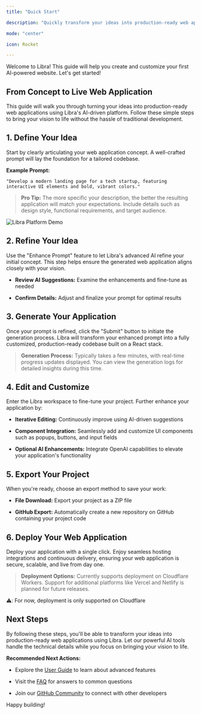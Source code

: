 ```yaml
---
title: "Quick Start"

description: "Quickly transform your ideas into production-ready web applications using the Libra AI platform"

mode: "center"

icon: Rocket

---
```


Welcome to Libra! This guide will help you create and customize your first AI-powered website. Let's get started!

## From Concept to Live Web Application

This guide will walk you through turning your ideas into production-ready web applications using Libra's AI-driven platform. Follow these simple steps to bring your vision to life without the hassle of traditional development.

## 1. Define Your Idea

Start by clearly articulating your web application concept. A well-crafted prompt will lay the foundation for a tailored codebase.

**Example Prompt:**

```
"Develop a modern landing page for a tech startup, featuring interactive UI elements and bold, vibrant colors."
```

> **Pro Tip:** The more specific your description, the better the resulting application will match your expectations. Include details such as design style, functional requirements, and target audience.

![Libra Platform Demo](https://media.libra.dev/Area.gif)

## 2. Refine Your Idea

Use the "Enhance Prompt" feature to let Libra's advanced AI refine your initial concept. This step helps ensure the generated web application aligns closely with your vision.

- **Review AI Suggestions:** Examine the enhancements and fine-tune as needed

- **Confirm Details:** Adjust and finalize your prompt for optimal results

## 3. Generate Your Application

Once your prompt is refined, click the "Submit" button to initiate the generation process. Libra will transform your enhanced prompt into a fully customized, production-ready codebase built on a React stack.

> **Generation Process:** Typically takes a few minutes, with real-time progress updates displayed. You can view the generation logs for detailed insights during this time.

## 4. Edit and Customize

Enter the Libra workspace to fine-tune your project. Further enhance your application by:

- **Iterative Editing:** Continuously improve using AI-driven suggestions

- **Component Integration:** Seamlessly add and customize UI components such as popups, buttons, and input fields

- **Optional AI Enhancements:** Integrate OpenAI capabilities to elevate your application's functionality

## 5. Export Your Project

When you're ready, choose an export method to save your work:

- **File Download:** Export your project as a ZIP file

- **GitHub Export:** Automatically create a new repository on GitHub containing your project code

## 6. Deploy Your Web Application

Deploy your application with a single click. Enjoy seamless hosting integrations and continuous delivery, ensuring your web application is secure, scalable, and live from day one.

> **Deployment Options:** Currently supports deployment on Cloudflare Workers. Support for additional platforms like Vercel and Netlify is planned for future releases.

⚠️: For now, deployment is only supported on Cloudflare

## Next Steps

By following these steps, you'll be able to transform your ideas into production-ready web applications using Libra. Let our powerful AI tools handle the technical details while you focus on bringing your vision to life.

**Recommended Next Actions:**

- Explore the [User Guide](/platform/usinglibra) to learn about advanced features

- Visit the [FAQ](/platform/faq) for answers to common questions

- Join our [GitHub Community](https://github.com/saasfly/libra/discussions) to connect with other developers

Happy building!